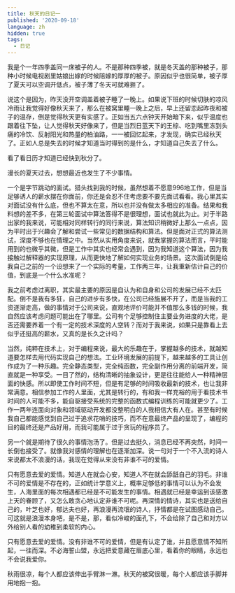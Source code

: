 ---
title: 秋天的日记一
published: '2020-09-18'
language: zh
hidden: true
tags:
  - 日记
---

我是个一年四季盖同一床被子的人。不是那种四季被，就是冬天盖的那种被子，那种小时候电视剧里姑娘出嫁的时候陪嫁的厚厚的被子。原因似乎也很简单，被子厚了夏天可以空调开低点，被子薄了冬天可就难捱了。

说这个是因为，昨天没开空调盖着被子睡了一晚上。如果说下班的时候切肤的凉风冷雨让我觉得好像秋天来了，那么在被窝里睡一晚上之后，早上还留恋起昨夜和被子的温存，倒是觉得秋天更有实感了。正如当五六点钟天开始暗下来，似乎温度也跟着往下坠，让人觉得秋天好像来了，但是当烈日蓝天下的王棕、吃到嘴里冻到头痛的冷饮、反射阳光和热量的柏油路，一一被回忆起来，才发现，确实已经秋天了。正如人总是失去的时候才知道当时得到的是什么，才知道自己失去了什么。

看了看日历才知道已经快到秋分了。

漫长的夏天过去，想想最近也发生了不少事情。

一个是字节跳动的面试。猎头找到我的时候，虽然想着不愿意996地工作，但是当足够诱人的薪水摆在你面前，你还是会忍不住考虑要不要先面试看看。我心里其实对面试没有什么底，但也不算太在意，所以也并没有做太多相应的准备。结果和我料想的差不多，在第三轮面试中算法答得不是很理想，面试也就此为止。对于半路出家的我来说，可能相对同样转行的同行来说，算法知识稍微好上那么一点点，因为平时出于兴趣会了解和尝试一些常见的数据结构和算法。但是面对正式的算法测试，深度不够也在情理之中。当然从实用角度来说，就我掌握的算法而言，平时能用到的也微乎其微，但是工作中其实也经常会遇到，因为我知道这个算法，因为我接触过解释器的实现原理，从而更快地了解如何实现业务的场景。这次面试倒是给我自己之前的一个设想来了一个实际的考量，工作两三年，让我重新估计自己的价值，到底是一个什么水准呢？

我之前考虑过离职，其实最主要的原因是自认为和自身和公司的发展已经不太匹配。倒不是我有多狂，自己的进步有多快，在公司已经施展不开了，而是当我的工资逐渐走高，做的事情对于公司来说，直观地评价可能并不值那么多钱的时候，我自然应该考虑问题可能出在了哪里。公司有个足够控制住主要业务进度的大佬，是否还需要养着一个有一定的技术深度的人空转？而对于我来说，如果只是靠看上去似乎还挺高的薪水，又真的是长久之计吗？

当然，纯粹在技术上，对于编程来说，最大的乐趣在于，掌握越多的技术，就越知道要怎样去用代码实现自己的想法。工业环境发展的前提下，越来越多的工具让创作成为了一种乐趣。完全静态类型，完全纯函数，完全副作用分离的前端开发，简直就是一种享受。一目了然的，结构清晰的抽象设计，更是往往能给人一种精神层面的快感。所以即使工作时间不短，但是有足够的时间吸收最新的技术，也让我非常满意。相信参加工作的人里面，尤其是转行的，有和我一样充裕的用于看技术书时间的人可能不多，能自驱接受系统的完整的函数式编程训练的可能就更少了。工作一两年连面向对象和领域驱动开发都没整明白的人我相信大有人在。甚至有时候我自己都能感觉到自己过于追求花哨的技巧，而不在意最终产品的呈现了，编程的目的最终还是产品好用，而我可能属于过于贪玩的程序员了。

另一个就是期待了很久的事情泡汤了。但是过去挺久，消息已经不再突然，时间一长倒也接受了。就像我对感情的理解也在逐渐加深。说一句对于一个不入流的诗人来说都太不浪漫的话，我现在觉得从来没有非谁不可的爱情。

只有愿意去爱的爱情。知道人在就会心安，知道人不在就会舔舐自己的羽毛。非谁不可的爱情是不存在的，正如统计学意义上，概率足够低的事情可以认为不会发生，人海里面的每次相遇都已经是不可能发生的事情。相遇就已经是幸运到该感激上天的眷顾了，又怎么敢贪心地认定非谁不可呢。再深情的情诗，其实也是送给自己的，叶芝也好，郁达夫也好，再浪漫再流氓的诗人，抒情都是在试图感动自己。可这就是浪漫本身吧，是不是，那，看似冷峻的面孔下，不会给除了自己和对方以外给别人看的幼稚到柔软的内心。

只有愿意去爱的爱情。没有非谁不可的爱情，但是有认定了谁，并且愿意情不知所起，一往而深。不必海誓山盟，永远把爱意藏在眉底心里，看着你的眼睛，永远也不会说我爱你。

秋雨很凉，每个人都应该伸出手臂淋一淋。秋天的被窝很暖，每个人都应该手脚并用地抱一抱。
